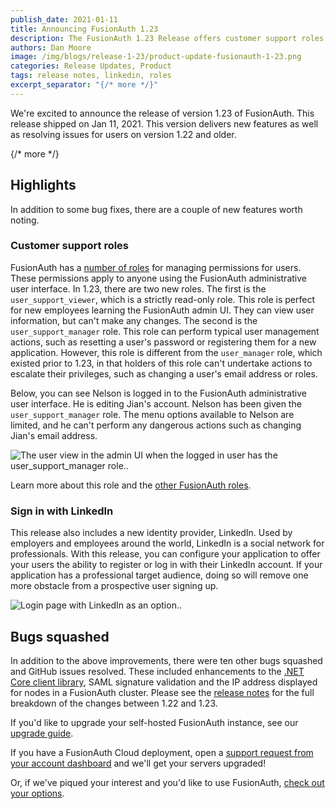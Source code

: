```yaml
---
publish_date: 2021-01-11 
title: Announcing FusionAuth 1.23
description: The FusionAuth 1.23 Release offers customer support roles as well as the LinkedIn identity provider.
authors: Dan Moore
image: /img/blogs/release-1-23/product-update-fusionauth-1-23.png
categories: Release Updates, Product
tags: release notes, linkedin, roles
excerpt_separator: "{/* more */}"
---
```


We're excited to announce the release of version 1.23 of FusionAuth. This release shipped on Jan 11, 2021. This version delivers new features as well as resolving issues for users on version 1.22 and older.

{/* more */}

## Highlights

In addition to some bug fixes, there are a couple of new features worth noting.

### Customer support roles

FusionAuth has a [number of roles](/docs/get-started/core-concepts/roles#fusionauth-admin-ui-roles) for managing permissions for users. These permissions apply to anyone using the FusionAuth administrative user interface. In 1.23, there are two new roles. The first is the `user_support_viewer`, which is a strictly read-only role. This role is perfect for new employees learning the FusionAuth admin UI. They can view user information, but can't make any changes. The second is the `user_support_manager` role. This role can perform typical user management actions, such as resetting a user's password or registering them for a new application. However, this role is different from the `user_manager` role, which existed prior to 1.23, in that holders of this role can't undertake actions to escalate their privileges, such as changing a user's email address or roles.

Below, you can see Nelson is logged in to the FusionAuth administrative user interface. He is editing Jian's account. Nelson has been given the `user_support_manager` role. The menu options available to Nelson are limited, and he can't perform any dangerous actions such as changing Jian's email address.

![The user view in the admin UI when the logged in user has the user_support_manager role..](/img/blogs/release-1-23/user-edit-with-user-support-manager-role.png)

Learn more about this role and the [other FusionAuth roles](/docs/get-started/core-concepts/roles#fusionauth-admin-ui-roles).

### Sign in with LinkedIn

This release also includes a new identity provider, LinkedIn. Used by employers and employees around the world, LinkedIn is a social network for professionals. With this release, you can configure your application to offer your users the ability to register or log in with their LinkedIn account. If your application has a professional target audience, doing so will remove one more obstacle from a prospective user signing up.

![Login page with LinkedIn as an option..](/img/blogs/release-1-23/linkedin-login.png)

## Bugs squashed

In addition to the above improvements, there were ten other bugs squashed and GitHub issues resolved. These included enhancements to the [.NET Core client library](/docs/sdks/netcore), SAML signature validation and the IP address displayed for nodes in a FusionAuth cluster. Please see the [release notes](/docs/release-notes/archive#version-1-23-0) for the full breakdown of the changes between 1.22 and 1.23. 

If you'd like to upgrade your self-hosted FusionAuth instance, see our [upgrade guide](/docs/operate/deploy/upgrade). 

If you have a FusionAuth Cloud deployment, open a <a href="https://account.fusionauth.io/account/support/" target="_blank">support request from your account dashboard</a> and we'll get your servers upgraded!

Or, if we've piqued your interest and you'd like to use FusionAuth, [check out your options](/pricing).

